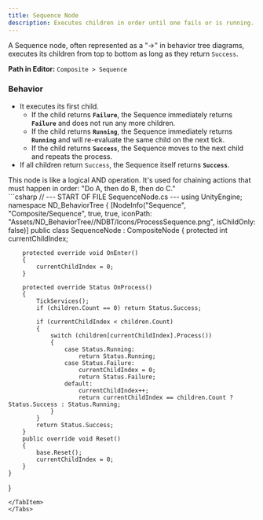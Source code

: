 ```yaml
---
title: Sequence Node
description: Executes children in order until one fails or is running.
---
```


A Sequence node, often represented as a "→" in behavior tree diagrams, executes its children from top to bottom as long as they return `Success`.

**Path in Editor:** `Composite > Sequence`

### Behavior

-   It executes its first child.
    -   If the child returns **`Failure`**, the Sequence immediately returns **`Failure`** and does not run any more children.
    -   If the child returns **`Running`**, the Sequence immediately returns **`Running`** and will re-evaluate the same child on the next tick.
    -   If the child returns **`Success`**, the Sequence moves to the next child and repeats the process.
-   If all children return `Success`, the Sequence itself returns **`Success`**.

<Aside type="note">
This node is like a logical AND operation. It's used for chaining actions that must happen in order: "Do A, then do B, then do C."
</Aside>

<Tabs>
<TabItem label="C# Code">
```csharp
// --- START OF FILE SequenceNode.cs ---
using UnityEngine;
namespace ND_BehaviorTree
{
    [NodeInfo("Sequence", "Composite/Sequence", true, true, iconPath: "Assets/ND_BehaviorTree//NDBT/Icons/ProcessSequence.png", isChildOnly: false)]
    public class SequenceNode : CompositeNode
    {
        protected int currentChildIndex;

        protected override void OnEnter()
        {
            currentChildIndex = 0;
        }

        protected override Status OnProcess()
        {
            TickServices();
            if (children.Count == 0) return Status.Success;

            if (currentChildIndex < children.Count)
            {
                switch (children[currentChildIndex].Process())
                {
                    case Status.Running:
                        return Status.Running;
                    case Status.Failure:
                        currentChildIndex = 0;
                        return Status.Failure;
                    default:
                        currentChildIndex++;
                        return currentChildIndex == children.Count ? Status.Success : Status.Running;
                }
            }
            return Status.Success;
        }
        public override void Reset()
        {
            base.Reset();
            currentChildIndex = 0;
        }
    }
}
```
</TabItem>
</Tabs>